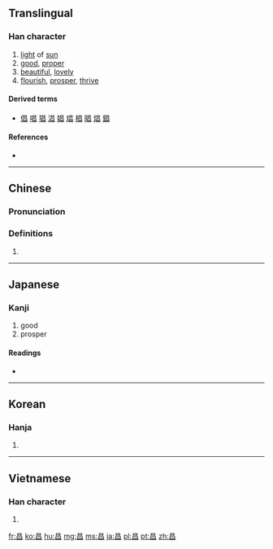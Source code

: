 ==Translingual==

===Han character===
{{Han char|rn=72|rad=日|as=04|sn=8|four=6060<sub>0</sub>|canj=日日 (AA)|ids=⿱[[日]]日}}

# [[light]] of [[sun]]
# [[good]], [[proper]]
# [[beautiful]], [[lovely]]
# [[flourish]], [[prosper]], [[thrive]]

====Derived terms====
* [[倡]] [[唱]] [[猖]] [[淐]] [[娼]] [[琩]] [[椙]] [[晿]] [[焻]] [[錩]]

====References====
* {{Han ref|kx=0491.100|dkj=13803|dj=0852.160|hdz=21490.030|uh=660C|ud=26124|bh=A9F7|bd=43511}}

----

==Chinese==
{{zh-forms}}

===Pronunciation===
{{zh-pron
|m=chāng
|c=coeng1
|mc=y
|oc=y
|ma=
|cat=n,a,v
}}

===Definitions===
# {{rfdef|lang=zh}}

----

==Japanese==

===Kanji===
{{ja-kanji|grade=|rs=日04}}

# good
# prosper

====Readings====
* {{ja-readings|on=[[しょう]] (shō)|kun=[[さかん]] (sakan)|nanori=[[まさ]] (masa), [[あき]] (aki)}}

----

==Korean==

===Hanja===
{{ko-hanja|hangeul=창|eumhun=|rv=chang|mr=ch'ang|y=chang}}

# {{defn|lang=ko|sort=日04}}

----

==Vietnamese==

===Han character===
{{vi-hantu|[[xương]]|rs=日04}}

# {{defn|lang=vi|sort=日04}}

[[fr:昌]]
[[ko:昌]]
[[hu:昌]]
[[mg:昌]]
[[ms:昌]]
[[ja:昌]]
[[pl:昌]]
[[pt:昌]]
[[zh:昌]]